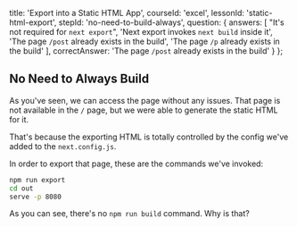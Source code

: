 
  title: 'Export into a Static HTML App',
  courseId: 'excel',
  lessonId: 'static-html-export',
  stepId: 'no-need-to-build-always',
  question: {
    answers: [
      "It's not required for `next export`",
      'Next export invokes `next build` inside it',
      'The page `/post` already exists in the build',
      'The page `/p` already exists in the build'
    ],
    correctAnswer: 'The page `/post` already exists in the build'
  }
};

## No Need to Always Build

As you've seen, we can access the page without any issues. That page is not available in the `/` page, but we were able to generate the static HTML for it.

That's because the exporting HTML is totally controlled by the config we've added to the `next.config.js`.

In order to export that page, these are the commands we've invoked:

```bash
npm run export
cd out
serve -p 8080
```

As you can see, there's no `npm run build` command. Why is that?

